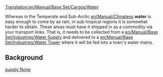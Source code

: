 [[Translation:en/Manual/Base Set/Cargos/Water]]

{{nl/Manual/Base Set/Cargos/Vracht|name=Water
|image=en/Manual/Base Set/Cargos/Water.png
|geproduceerd=[[en/Manual/Base Set/Industries/Water Supply]]
|geaccepteerd=[[en/Manual/Base Set/Industries/Water Tower]]
}}
Whereas in the Temperate and Sub-Arctic [[en/Manual/Climates]]s '''water''' is easy enough to come by as rain, in sub-tropical regions it is somewhat harder to obtain.  These areas must have it shipped in as a commodity via your transport links.  That is, it needs to be collected from a [[en/Manual/Base Set/Industries/Water Supply]] and delivered to a [[en/Manual/Base Set/Industries/Water Tower]] where it will be fed into a town's water mains.

==Background==
[https://www.wikipedia.org/wiki/Water supply None]